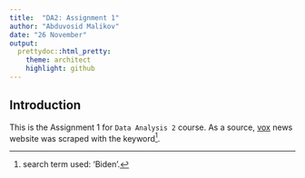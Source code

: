 ```yaml
---
title:  "DA2: Assignment 1"
author: "Abduvosid Malikov"
date: "26 November"
output:
  prettydoc::html_pretty:
    theme: architect
    highlight: github
---
```


## Introduction

This is the Assignment 1 for `Data Analysis 2` course. As a source,  [vox](https://www.vox.com/search?page=1&q=Biden) news website was scraped with the keyword^[search term used: 'Biden'.]. 
